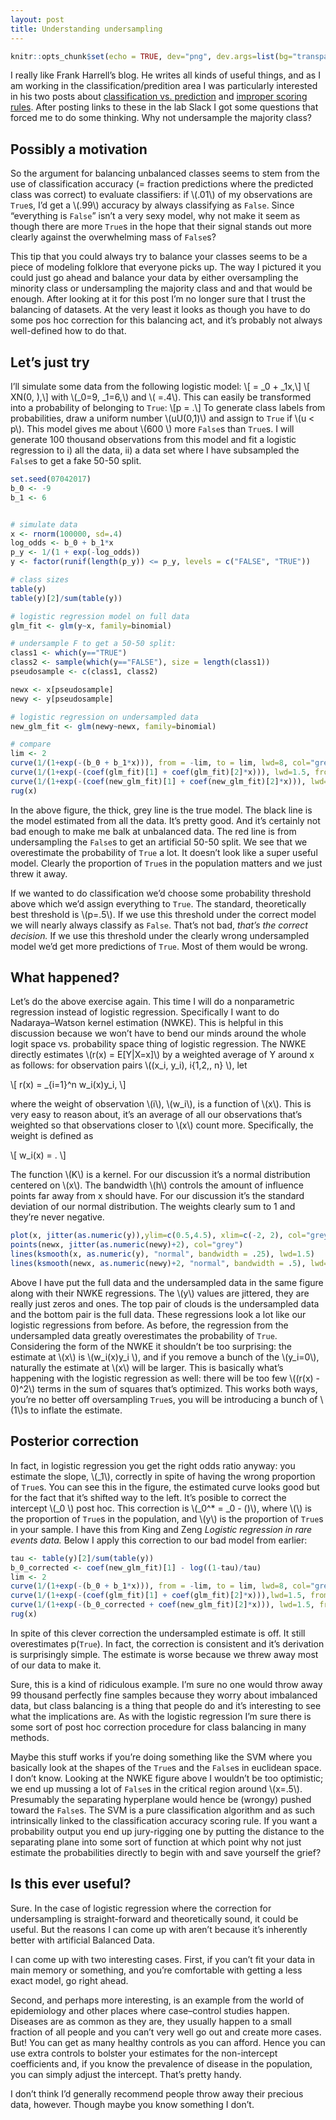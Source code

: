 ```yaml
---
layout: post
title: Understanding undersampling
---
```

```r
knitr::opts_chunk$set(echo = TRUE, dev="png", dev.args=list(bg="transparent"))
```
I really like Frank Harrell's blog. He writes all kinds of useful things, and as 
I am working in the classification/predition area I was particularly interested 
in his two posts about [classification vs. prediction](http://www.fharrell.com/2017/01/classification-vs-prediction.html) and [improper scoring rules](http://www.fharrell.com/2017/03/damage-caused-by-classification.html). 
After posting links to these in the lab Slack I got some questions that
forced me to do some thinking. Why not undersample the majority class?

## Possibly a motivation
So the argument for balancing unbalanced classes seems to stem from the use of 
classification accuracy (= fraction predictions where the predicted class was correct) to 
evaluate classifiers: 
if \\(.01\\) of my observations are `True`s, I'd get a \\(.99\\) accuracy by always 
classifying as `False`. Since "everything is `False`" isn't a very sexy model,
why not make it seem as though there are more `True`s in the hope that their signal
stands out more clearly against the overwhelming mass of `False`s?

This tip that you could always try to balance your classes seems to be a piece of 
modeling folklore that everyone picks up. The way I pictured it you could just 
go ahead and balance your data by either oversampling the minority class or 
undersampling the majority class and and that would be enough. After looking at
it for this post I'm no longer sure that I trust the balancing of datasets. At 
the very least it looks as though you have to do some pos hoc correction for this
balancing act, and it's probably not always well-defined how to do that.

## Let's just try
I'll simulate some data from the following logistic model: 
\\[ \log \frac{p}{1-p} = \beta_0 + \beta_1x,\\]
\\[ X\sim N(0, \sigma),\\]
with \\(\beta_0=9, \beta_1=6,\\) and \\( \sigma=.4\\). This can easily be 
transformed into a probability of belonging to `True`:
\\[p = \frac{1}{1+e^{-(9+6x)}}.\\] To generate class labels from probabilities, 
draw a uniform number \\(u\sim U(0,1)\\) and assign to `True` 
if \\(u < p\\). This model gives me about \\(600 \times\\) more `False`s than `True`s. 
I will generate 100 thousand observations
from this model and fit a logistic regression to i) all the data, ii) 
a data set where I have subsampled the `False`s to get a fake 50-50 split.
```r
set.seed(07042017)
b_0 <- -9
b_1 <- 6


# simulate data
x <- rnorm(100000, sd=.4)
log_odds <- b_0 + b_1*x
p_y <- 1/(1 + exp(-log_odds))
y <- factor(runif(length(p_y)) <= p_y, levels = c("FALSE", "TRUE"))

# class sizes
table(y)
table(y)[2]/sum(table(y))

# logistic regression model on full data
glm_fit <- glm(y~x, family=binomial)

# undersample F to get a 50-50 split:
class1 <- which(y=="TRUE")
class2 <- sample(which(y=="FALSE"), size = length(class1))
pseudosample <- c(class1, class2)

newx <- x[pseudosample]
newy <- y[pseudosample]

# logistic regression on undersampled data
new_glm_fit <- glm(newy~newx, family=binomial)

# compare
lim <- 2
curve(1/(1+exp(-(b_0 + b_1*x))), from = -lim, to = lim, lwd=8, col="grey", ylab = "p(True)", ylim=c(0,1))
curve(1/(1+exp(-(coef(glm_fit)[1] + coef(glm_fit)[2]*x))), lwd=1.5, from = -lim, to = lim, add=T, col="black")
curve(1/(1+exp(-(coef(new_glm_fit)[1] + coef(new_glm_fit)[2]*x))), lwd=1.5, from = -lim, to = lim, add=T, col="red")
rug(x)
```

In the above figure, the thick, grey line is the true model. The black line is 
the model estimated from all the data. It's pretty good. And it's certainly
not bad enough to make me balk at unbalanced data. The red line is from
undersampling the `False`s to get an artificial 50-50 split. We see that we
overestimate the probability of `True` a lot. It doesn't look like a super 
useful model. Clearly the proportion of `True`s in the population matters
and we just threw it away.

If we wanted to do classification we'd choose some probability threshold 
above which we'd assign everything to `True`. The standard, theoretically best 
threshold is \\(p=.5\\). If we use this threshold under the correct model we will 
nearly always classify as `False`. That's not bad, _that's the correct
decision._ If we use this threshold under the clearly wrong undersampled model we'd 
get more predictions of `True`. Most of them would be wrong.


## What happened?
Let's do the above exercise again. This time I will do a nonparametric
regression instead of logistic regression. Specifically I want to do
Nadaraya--Watson kernel estimation (NWKE). This is helpful in this
discussion because we won't have to bend our minds around the whole logit space
vs. probability space thing of logistic regression. The NWKE
directly estimates \\(r(x) = E[Y|X=x]\\) by a weighted average of Y around x as
follows: for observation pairs \\((x_i, y_i), i\in\{1,2,\ldots, n\} \\), let

\\[ \hat r(x) = \sum_{i=1}^n w_i(x)y_i, \\]

where the weight of observation \\(i\\), \\(w_i\\), is a function of \\(x\\). This
is very easy to reason about, it's an average of all our observations that's
weighted so that observations closer to \\(x\\) count more. Specifically, the 
weight is defined as

\\[ w_i(x) = \frac{K(\frac{x-x_i}{h})}{\sum_{j=1}^n K(\frac{x-x_j}{h})}. \\]

The function \\(K\\) is a kernel. For our discussion it's a normal 
distribution centered on \\(x\\). The bandwidth \\(h\\) controls the amount of influence 
points far away from x should have. For our discussion it's the standard 
deviation of our normal distribution. The weights clearly sum to 1 and they're
never negative.

```r
plot(x, jitter(as.numeric(y)),ylim=c(0.5,4.5), xlim=c(-2, 2), col="grey", ylab="", yaxt="n")
points(newx, jitter(as.numeric(newy)+2), col="grey")
lines(ksmooth(x, as.numeric(y), "normal", bandwidth = .25), lwd=1.5)
lines(ksmooth(newx, as.numeric(newy)+2, "normal", bandwidth = .5), lwd=1.5) # less data, more smoothing
```

Above I have put the full data and the undersampled data in the 
same figure along with their NWKE regressions. The \\(y\\) values are jittered, 
they are really just zeros and ones. The top pair of clouds is the undersampled data and
the bottom pair is the full data. These regressions look a lot like our logistic
regressions from before. As before, the regression from the undersampled data greatly
overestimates the probability of `True`. Considering the form of the NWKE it
shouldn't be too surprising: the estimate at \\(x\\) is \\(\sum w_i(x)y_i \\), and if you remove a 
bunch of the \\(y_i=0\\), naturally the estimate at \\(x\\) will be larger. 
This is basically what's happening with the logistic
regression as well: there will be too few \\((\hat r(x) - 0)^2\\) terms in the sum of
squares that's optimized. This works both ways, you're no better off 
oversampling `True`s, you will be introducing a bunch of \\(1\\)s to inflate the estimate.

## Posterior correction
In fact, in logistic regression you get the right odds ratio anyway:
you estimate the slope, \\(\beta_1\\), correctly in spite of having the wrong proportion of 
`True`s. You can see this in the figure, the estimated curve looks good but for
the fact that it's shifted way to the left. It's posible to correct the intercept
\\(\beta_0 \\) post hoc. This correction is \\(\hat \beta_0^* = \hat \beta_0 - \log(\frac{1-\tau}{\tau}\frac{\bar y}{1-\bar y})\\), where \\(\tau\\) is the proportion of `True`s in the population,
and \\(\bar y\\) is the proportion of `True`s in your sample. I have this
from King and Zeng _Logistic regression in rare events data._ Below I apply this 
correction to our bad model from earlier:
```r
tau <- table(y)[2]/sum(table(y))
b_0_corrected <- coef(new_glm_fit)[1] - log((1-tau)/tau)
lim <- 2
curve(1/(1+exp(-(b_0 + b_1*x))), from = -lim, to = lim, lwd=8, col="grey", ylab = "p(True)", ylim=c(0,1))
curve(1/(1+exp(-(coef(glm_fit)[1] + coef(glm_fit)[2]*x))),lwd=1.5, from = -lim, to = lim, add=T, col="black")
curve(1/(1+exp(-(b_0_corrected + coef(new_glm_fit)[2]*x))), lwd=1.5, from = -lim, to = lim, add=T, col="red")
rug(x)
```


In spite of this clever correction the undersampled estimate is off. It still
overestimates p(`True`). In fact, the correction is consistent and it's derivation is 
surprisingly simple. The estimate is worse because we threw away most of our 
data to make it.

Sure, this is a kind of ridiculous example. I'm sure no one would throw away 99 thousand
perfectly fine samples because they worry about imbalanced data, but class
balancing is a thing that people do and it's interesting to see what the implications are. As
with the logistic regression I'm sure there is some sort of post hoc correction
procedure for class balancing in many methods. 

Maybe this stuff works if you're doing something like the SVM where you
basically look at the shapes of the `True`s and the `False`s in euclidean space.
I don't know. Looking at the NWKE figure above I wouldn't be too optimistic; we
end up mussing a lot of `False`s in the critical region around
\\(x=.5\\). Presumably the separating hyperplane would hence be (wrongy) pushed
toward the `False`s. The SVM is a pure classification algorithm and as such
intrinsically linked to the classification accuracy scoring rule. If you want a 
probability output you end up jury-rigging one by putting the distance to the 
separating plane into some sort of function at which point why not just 
estimate the probabilities directly to begin with and save yourself the grief?

## Is this ever useful?
Sure. In the case of logistic regression where the correction for undersampling
is straight-forward and theoretically sound, it could be useful. But the reasons
I can come up with aren't because it's inherently better with artificial Balanced 
Data. 

I can come up with two interesting cases. First, if you can't fit your 
data in main memory or something, and you're comfortable with  getting a less 
exact model, go right ahead.

Second, and perhaps more interesting, is an example from the world of
epidemiology and other places where case--control studies happen. Diseases are
as common as they are, they usually happen to a small fraction of all people and
you can't very well go out and create more cases. But! You can get as many healthy
controls as you can afford. Hence you can use extra controls to bolster your
estimates for the non-intercept coefficients and, if you know the prevalence of
disease in the population, you can simply adjust the intercept. That's
pretty handy.

I don't think I'd generally recommend people throw away their precious data, 
however. Though maybe you know something I don't.
